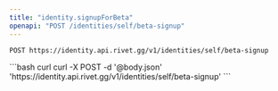 ```yaml
---
title: "identity.signupForBeta"
openapi: "POST /identities/self/beta-signup"
---
```


```
POST https://identity.api.rivet.gg/v1/identities/self/beta-signup
```


<RequestExample>
```bash curl
curl -X POST -d '@body.json' 'https://identity.api.rivet.gg/v1/identities/self/beta-signup'
```
</RequestExample>
